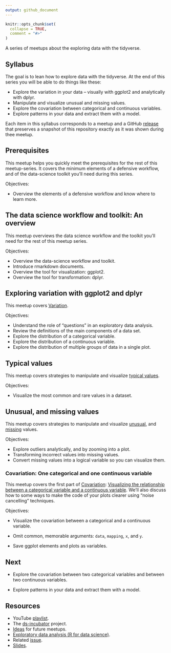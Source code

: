 ```yaml
---
output: github_document
---
```


```r
knitr::opts_chunk$set(
  collapse = TRUE,
  comment = "#>"
)
```

A series of meetups about the exploring data with the tidyverse.

## Syllabus

The goal is to lean how to explore data with the tidyverse. At the end of this
series you will be able to do things like these:

* Explore the variation in your data -- visually with ggplot2 and
analytically with dplyr.
* Manipulate and visualize unusual and missing values.
* Explore the covariation between categorical and continuous variables.
* Explore patterns in your data and extract them with a model.

Each item in this syllabus corresponds to a meetup and a GitHub
[release](https://github.com/2DegreesInvesting/ds.docker/releases) that
preserves a snapshot of this repository exactly as it was shown during
thee meetup.

## Prerequisites

This meetup helps you quickly meet the prerequisites for the rest of this
meetup-series. It covers the minimum elements of a defensive workflow, and of
the data-science toolkit you'll need during this series.

Objectives:

* Overview the elements of a defensive workflow and know where to learn more.

## The data science workflow and toolkit: An overview

This meetup overviews the data science workflow and the toolkit you'll need for
the rest of this meetup series.

Objectives:

* Overview the data-science workflow and toolkit.
* Introduce rmarkdown documents.
* Overview the tool for visualization: ggplot2.
* Overview the tool for transformation: dplyr.

## Exploring variation with ggplot2 and dplyr

This meetup covers
[Variation](https://r4ds.had.co.nz/exploratory-data-analysis.html#variation).

Objectives:

* Understand the role of "questions" in an exploratory data analysis.
* Review the definitions of the main components of a data set.
* Explore the distribution of a categorical variable.
* Explore the distribution of a continuous variable.
* Explore the distribution of multiple groups of data in a single plot.

## Typical values

This meetup covers strategies to manipulate and visualize [typical
values](https://r4ds.had.co.nz/exploratory-data-analysis.html#typical-values).

Objectives:

* Visualize the most common and rare values in a dataset.

## Unusual, and missing values

This meetup covers strategies to manipulate and visualize
[unusual](https://r4ds.had.co.nz/exploratory-data-analysis.html#unusual-values),
and
[missing](https://r4ds.had.co.nz/exploratory-data-analysis.html#missing-values-2)
values.

Objectives:

* Explore outliers analytically, and by zooming into a plot.
* Transforming incorrect values into missing values.
* Convert missing values into a logical variable so you can visualize them.

### Covariation: One categorical and one continuous variable

This meetup covers the first part of
[Covariation](https://r4ds.had.co.nz/exploratory-data-analysis.html#covariation):
[Visualizing the relationship between a categorical variable and a continuous
variable](https://r4ds.had.co.nz/exploratory-data-analysis.html#cat-cont). We'll
also discuss how to some ways to make the code of your plots clearer using
"noise cancelling" techniques.

Objectives:

* Visualize the covariation between a categorical and a continuous variable.

* Omit common, memorable arguments: `data`, `mapping`, `x`, and `y`.

* Save ggplot elements and plots as variables.

## Next

* Explore the covariation between two categorical variables and between two
continuous variables.

* Explore patterns in your data and extract them with a model.

## Resources

* YouTube [playlist](https://bit.ly/ds-incubator-videos).
* The
[ds-incubator](https://github.com/2DegreesInvesting/ds-incubator#ds-incubator)
project.
* [Ideas](https://bit.ly/dsi-ideas) for future meetups.
* [Exploratory data analysis (R for data
science)](https://r4ds.had.co.nz/exploratory-data-analysis.html).
* Related [issue](https://github.com/2DegreesInvesting/ds-incubator/issues/76).
* [Slides](https://bit.ly/tidy-eda).
